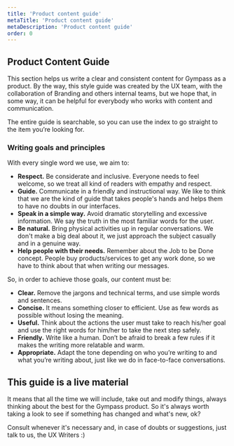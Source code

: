 ```yaml
---
title: 'Product content guide'
metaTitle: 'Product content guide'
metaDescription: 'Product content guide'
order: 0
---
```


## Product Content Guide

This section helps us write a clear and consistent content for Gympass as a
product. By the way, this style guide was created by the UX team, with the
collaboration of Branding and others internal teams, but we hope that, in some
way, it can be helpful for everybody who works with content and communication.

The entire guide is searchable, so you can use the index to go straight to the
item you’re looking for.

### Writing goals and principles

With every single word we use, we aim to:

- **Respect.** Be considerate and inclusive. Everyone needs to feel welcome,
  so we treat all kind of readers with empathy and respect.
- **Guide.** Communicate in a friendly and instructional way. We like to think
  that we are the kind of guide that takes people's hands and helps them to
  have no doubts in our interfaces.
- **Speak in a simple way.** Avoid dramatic storytelling and excessive
  information. We say the truth in the most familiar words for the user.
- **Be natural.** Bring physical activities up in regular conversations. We
  don't make a big deal about it, we just approach the subject casually and in
  a genuine way.
- **Help people with their needs.** Remember about the Job to be Done concept.
  People buy products/services to get any work done, so we have to think about
  that when writing our messages.

So, in order to achieve those goals, our content must be:

- **Clear.** Remove the jargons and technical terms, and use simple words and
  sentences.
- **Concise.** It means something closer to efficient. Use as few words as
  possible without losing the meaning.
- **Useful.** Think about the actions the user must take to reach his/her goal
  and use the right words for him/her to take the next step safely.
- **Friendly.** Write like a human. Don’t be afraid to break a few rules if it
  makes the writing more relatable and warm.
- **Appropriate.** Adapt the tone depending on who you’re writing to and what
  you’re writing about, just like we do in face-to-face conversations.

## This guide is a live material

It means that all the time we will include, take out and modify things, always
thinking about the best for the Gympass product. So it's always worth taking a
look to see if something has changed and what's new, ok?

Consult whenever it's necessary and, in case of doubts or suggestions, just talk
to us, the UX Writers :)
